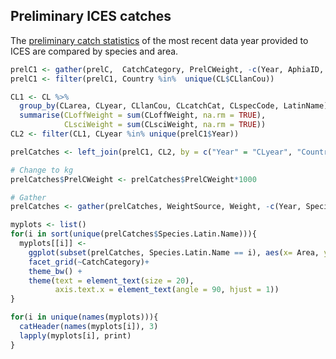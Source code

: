 
## Preliminary ICES catches 

The [preliminary catch statistics](https://data.ices.dk/rec12/login.aspx) of the most recent data year provided to ICES are compared by species and area.

```r
prelC1 <- gather(prelC,  CatchCategory, PrelCWeight, -c(Year, AphiaID, Species.Latin.Name, Area, Country))
prelC1 <- filter(prelC1, Country %in%  unique(CL$CLlanCou))

CL1 <- CL %>%
  group_by(CLarea, CLyear, CLlanCou, CLcatchCat, CLspecCode, LatinName) %>%
  summarise(CLoffWeight = sum(CLoffWeight, na.rm = TRUE),
            CLsciWeight = sum(CLsciWeight, na.rm = TRUE))
CL2 <- filter(CL1, CLyear %in% unique(prelC1$Year))

prelCatches <- left_join(prelC1, CL2, by = c("Year" = "CLyear", "Country" = "CLlanCou", "AphiaID" = "CLspecCode", "Species.Latin.Name" = "LatinName", "Area" = "CLarea", "CatchCategory" = "CLcatchCat"))

# Change to kg 
prelCatches$PrelCWeight <- prelCatches$PrelCWeight*1000

# Gather 
prelCatches <- gather(prelCatches, WeightSource, Weight, -c(Year, Species.Latin.Name, Area, Country, CatchCategory, AphiaID))


```


```r
myplots <- list()
for(i in sort(unique(prelCatches$Species.Latin.Name))){
  myplots[[i]] <- 
    ggplot(subset(prelCatches, Species.Latin.Name == i), aes(x= Area, y=Weight, fill = WeightSource)) +    geom_bar(stat = "identity", position = "dodge")+
    facet_grid(~CatchCategory)+ 
    theme_bw() +
    theme(text = element_text(size = 20),
          axis.text.x = element_text(angle = 90, hjust = 1)) 
}
```


```r
for(i in unique(names(myplots))){
  catHeader(names(myplots[i]), 3)
  lapply(myplots[i], print)
}
```

